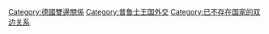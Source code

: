 [[Category:德國雙邊關係|Category:德國雙邊關係]]
[[Category:普鲁士王国外交|Category:普鲁士王国外交]]
[[Category:已不存在国家的双边关系|Category:已不存在国家的双边关系]]